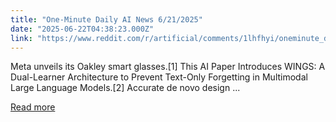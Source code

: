 ```yaml
---
title: "One-Minute Daily AI News 6/21/2025"
date: "2025-06-22T04:38:23.000Z"
link: "https://www.reddit.com/r/artificial/comments/1lhfhyi/oneminute_daily_ai_news_6212025/"
---
```


Meta unveils its Oakley smart glasses.[1]
 This AI Paper Introduces WINGS: A Dual-Learner Architecture to Prevent Text-Only Forgetting in Multimodal Large Language Models.[2]
 Accurate de novo design ...

[Read more](https://www.reddit.com/r/artificial/comments/1lhfhyi/oneminute_daily_ai_news_6212025/)
